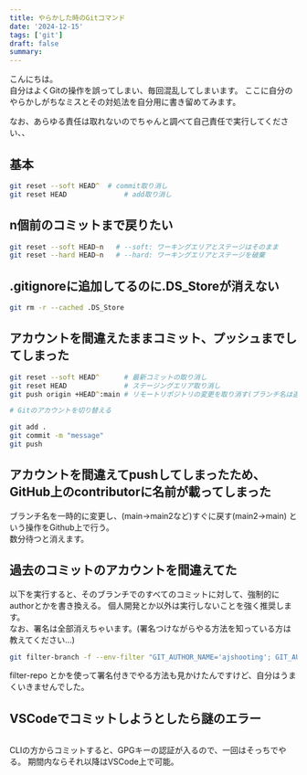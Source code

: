 ```yaml
---
title: やらかした時のGitコマンド
date: '2024-12-15'
tags: ['git']
draft: false
summary: 
---
```


こんにちは。  
自分はよくGitの操作を誤ってしまい、毎回混乱してしまいます。
ここに自分のやらかしがちなミスとその対処法を自分用に書き留めてみます。

なお、あらゆる責任は取れないのでちゃんと調べて自己責任で実行してください、、


## 基本

```zsh
git reset --soft HEAD^	# commit取り消し
git reset HEAD			    # add取り消し
```


## n個前のコミットまで戻りたい

```zsh
git reset --soft HEAD~n   # --soft: ワーキングエリアとステージはそのまま
git reset --hard HEAD~n   # --hard: ワーキングエリアとステージを破棄
```


## .gitignoreに追加してるのに.DS_Storeが消えない

```zsh
git rm -r --cached .DS_Store
```


## アカウントを間違えたままコミット、プッシュまでしてしまった

```zsh
git reset --soft HEAD^      # 最新コミットの取り消し
git reset HEAD              # ステージングエリア取り消し
git push origin +HEAD^:main # リモートリポジトリの変更を取り消す(ブランチ名は適宜変更)

# Gitのアカウントを切り替える

git add .
git commit -m "message"
git push
```


## アカウントを間違えてpushしてしまったため、GitHub上のcontributorに名前が載ってしまった

ブランチ名を一時的に変更し、(main->main2など)すぐに戻す(main2->main)
という操作をGithub上で行う。  
数分待つと消えます。


## 過去のコミットのアカウントを間違えてた

以下を実行すると、そのブランチでのすべてのコミットに対して、強制的にauthorとかを書き換える。
個人開発とか以外は実行しないことを強く推奨します。  
なお、署名は全部消えちゃいます。(署名つけながらやる方法を知っている方は教えてください...)

```zsh
git filter-branch -f --env-filter "GIT_AUTHOR_NAME='ajshooting'; GIT_AUTHOR_EMAIL='ajshooting.aj@gmail.com'; GIT_COMMITTER_NAME='ajshooting'; GIT_COMMITTER_EMAIL='ajshooting.aj@gmail.com';" HEAD
```

filter-repo とかを使って署名付きでやる方法も見かけたんですけど、自分はうまくいきませんでした。


## VSCodeでコミットしようとしたら謎のエラー

```error

```

CLIの方からコミットすると、GPGキーの認証が入るので、一回はそっちでやる。
期間内ならそれ以降はVSCode上で可能。
